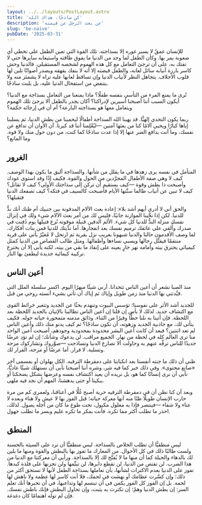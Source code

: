 ```yaml
---
layout: ../../layouts/PostLayout.astro
title: 'كن ساذجًا، هداك الله'
description: 'عن بحث الرجل عن قيمته'
slug: 'be-naive'
pubDate: '2025-03-31'
---
```


للإنسان عمقٌ لا يسبر غوره إلا بسذاجته. تلك القوة التي تعين الطفل على تخطي أي صعوبة يمر بها. وكأن الطفل لما وجد من الدنيا ما يفوق طاقته واستيعابه سايرها حتى لا تفتك به، على أن ترجئ التعامل مع كل هذه الهموم لشخصه المستقبلي. فالدنيا وحش كاسر بارزة أنيابه سائل لعابه، والطفل قبضته إلا أنه لا ينفك يقهقه ويصدر أصواتًا تلين لها قلوب الأجلاف. يتجاهل النظر لأنياب الدنيا وإن تساقط لعابها عليه تراه لا يشمئز منه ولا ينتفض من استفحال الدنيا عليه، بل يلبث ساذجًا.

تُرى ما يمنع المرء من التأسي بنفسه طفلًا؟ ماذا يمنعنا من التعامل بسذاجة مع الدنيا؟ أيكون السبب أننا أصبحنا أسيرين لإدراكنا؟ أكان يجدر بالطفل ألا يرجئ تلك الهموم ويتعامل معها هو بسذاجته البارعة؟ أم أن في إرجائه حكمة؟

ربما يكون التحدي إلهيًّا. قد يهبنا الله السذاجة أطفالًا ليحمينا من بطش الدنيا، ثم يسلبنا إياها كبارًا ويحيي آلامًا كنا من بعثها آمنين —ليُعْلِمنا أننا قد كبرنا. آن الأوان أن تدافع عن نفسك، وما أنت بدافع الضر عنها إلا إذا عدت ساذجًا كما كنت، من دون حول منك ولا قوة. وما المانع؟

## الغرور
المتأمل في نفسه يرى زهدها في ما يقلل من شأنها. والسذاجة أليق ما يكون بهذا الوصف. كيف لا وهي صفة الأطفال المجرَّدين من الحول والقوة. فكيف إذًا وقد استوى عودك وأصبحت ذا بطش وقوة —كيف يستقيم أن تركن إلى سذاجتك الأولى؟ كيف لا تقاتل؟ كيف لا تبين عن أنياب طالما سنَّتها الأيام فأصبحت كالسيف في فتكه؟ كيف تصفعك الدنيا فتقبلها؟

والحق أني لا أدري أيهم أشد بلاء: إعادة بعث الآلام المدفونة بين جنبيك أم ظنك أنك ندٌّ للدنيا. لكن إذا نحَّينا الموازنة جانبًا، فليس لك من أمر بعث الآلام شيء ولك في إنزال نفسك منزلة الندُّ للدنيا كل شيء. الألم الدفين قنبلة موقوتة نُزع فتيلها يوم دُفنت في صدرك وأُلقي على عاتقك ترميم نفسك بعد انفجارها. أما ندِّيتك للدنيا فمن بنات أفكارك. لما وصف الأقدمون حالنا والدنيا شبهونا بغريب نزل بقرية ثم ارتحل لا مُغيْرٌ يأتي على قرية منتقمًا فيقتِّل رجالها ويسبي نساءها وأطفالها. ومثل طالب القصاص من الدنيا كمثل كيميائي يحترق بيته وأمامه نهر جارٍ يعينه على إنقاذ ما بقي من بيته، لكنه يأبى إلا أن يخترع تركيبة كيمائية جديدة ليطفئ بها النار.

## أعين الناس
منذ الصبا نشعر أن أعين الناس تتحدانا. أرني شيئًا مبهرًا اليوم. اكسر سلسلة الملل التي قيَّدتني بها الدنيا منذ زمن طويل وإياك ثم إياك أن تأتي بشيء آنسته روحي من قبل.

للجديد أشد الأثر على نفوسنا؛ تؤسس البيوت وتنهدم بحثًا عن الجديد وتتغير خرائط القوى مع اكتشاف جديد. لذلك لا بأس إن قلنا إن أعين الناس تطالبنا بالإتيان بالجديد اللحظة بعد اللحظة. فإن أتينا به نلنا حظًّا وفيرًا من الثناء. وذائق مدمنه متمحورة حياته حوله. فكيف يتأتى لك، مع جاذبية الجديد وزهوته، أن تكون ساذجًا؟ ثم كيف يدنو منك ذلك وأعين الناس لم تعد اثنتين؟ فبعد أن كانت أعين البشر محدودة بمحدودية وجودهم، أصبحت أعين الواحد منا ترى العالم كله في لحظة من نهار. الجميع مراقب. لن يدعوك وشأنك؛ إن لم تؤدِ عرضًا جديدًا للناس ترفِّه عنهم به وحاولت ألا تصارع الدنيا وتساذجت —صوَّروك وتشاركوك مزحة وتسلية. لا فرار. أما عرضًا أو مزحة، القرار لك.

ظني أن ذلك ما جنته أنفسنا بعد انكبابنا على دمقرطة الترفيه. الكل بهلوان أو بمسمى آخر «صانع محتوى». وفي ذلك خير كما فيه شر، وشره أننا أصبحنا نأبى أن نستهلك شيئًا عاديًّا، نأبى أن نرى إنسانًا كما هو، بل نريده أن يعيد اكتشاف نفسه وعرضها بشكل يضحكنا أو يبكينا أو حتى يدهشنا، المهم أن نجد فيه ملهى.

وبعد أن كنا نظن أن في دمقرطة الترفيه حرية أصبح غُلًّا في أعناقنا، ولعمري كم من مرة حارب الإنسان طويلًا ظنًا منه أنها معركة حياته؛ قبل الفوز بها لا عيش ولا هناء وبعده لا عناء ولا شقاء —فينتصر فإذا به مغلول مكبول، تحت طوع ما كان من أجله يصول. لذلك، احذر ما تطلب أكثر مما تكره. فأنت بمكر ما تكره عليم وبسر ما تطلب جهول.

## المنطق
ليس منطقيًّا أن تطلب الخلاص بالسذاجة. ليس منطقيًّا أن ترد على السيئة بالحسنة ولست طالبًا ذلك في كل الأحوال. من المعارك ما تفوز بها بالبطش والقوة ومنها ما يلين لك بالدهاء والحيلة كما أن منها ما لا يُفتَّح لك إلا بالسذاجة. ورأيي أن معركتنا مع الدنيا من هذا الضرب. لن تقتص من الدنيا، لن تقطع دابرها، لن تيتِّمها ولن تحزنها على فلذة كبدها. تفوز على الدنيا بعدم الاكتراث لشأنها، بأن تعاملها بسذاجة الطفل لأنها لا تستحق أكثر من ذلك؛ وإن كسَّرت عظامك أو نهشت في لحمك، فلا أنت كاسر لها عظمة ولا ناهش لها لحمة. بل إن الفوز كل الفوز يكمن في أن تبتسم لها وتداعبها، في أن تخبرها أنك تعلم السر: إن بطش الدنيا وهمٌ؛ إن تكترث به يثبت، وإن تحاول البطش فإنك باطش نفسك. فإن لم توله اهتمامًا كان دغدغة.

